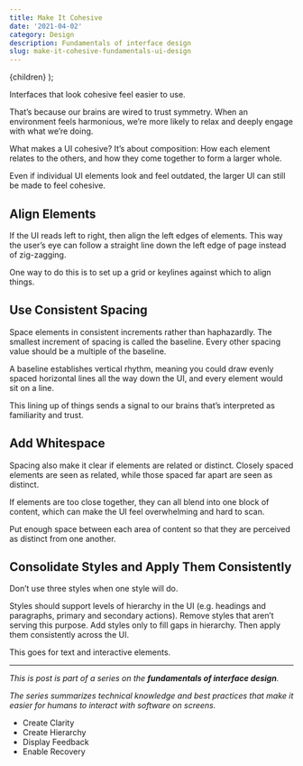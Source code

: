```yaml
---
title: Make It Cohesive
date: '2021-04-02'
category: Design
description: Fundamentals of interface design
slug: make-it-cohesive-fundamentals-ui-design
---
```


  <BlogPostLayout meta={meta}>{children}</BlogPostLayout>
);


Interfaces that look cohesive feel easier to use. 

That’s because our brains are wired to trust symmetry. When an environment feels harmonious, we’re more likely to relax and deeply engage with what we’re doing. 

What makes a UI cohesive? It’s about composition: How each element relates to the others, and how they come together to form a larger whole. 

Even if individual UI elements look and feel outdated, the larger UI can still be made to feel cohesive.  

## Align Elements
If the UI reads left to right, then align the left edges of elements. This way the user’s eye can follow a straight line down the left edge of page instead of zig-zagging.

One way to do this is to set up a grid or keylines against which to align things. 

## Use Consistent Spacing
Space elements in consistent increments rather than haphazardly. The smallest increment of spacing is called the baseline. Every other spacing value should be a multiple of the baseline.  

A baseline establishes vertical rhythm, meaning you could draw evenly spaced horizontal lines all the way down the UI, and every element would sit on a line. 

This lining up of things sends a signal to our brains that’s interpreted as familiarity and trust. 

## Add Whitespace
Spacing also make it clear if elements are related or distinct. Closely spaced elements are seen as related, while those spaced far apart are seen as distinct.

If elements are too close together, they can all blend into one block of content, which can make the UI feel overwhelming and hard to scan. 

Put enough space between each area of content so that they are perceived as distinct from one another. 

## Consolidate Styles and Apply Them Consistently
Don’t use three styles when one style will do.  

Styles should support levels of hierarchy in the UI (e.g. headings and paragraphs, primary and secondary actions). Remove styles that aren’t serving this purpose. Add styles only to fill gaps in hierarchy. Then apply them consistently across the UI.

This goes for text and interactive elements. 

---
*This is post is part of a series on the **fundamentals of interface design**.*

*The series summarizes technical knowledge and best practices that make it easier for humans to interact with software on screens.*

- <Link href={"/writing/create-clarity-fundamentals-ui-design"}>Create Clarity</Link>
- <Link href={"/writing/create-hierarchy-fundamentals-ui-design"}>Create Hierarchy</Link>
- <Link href={"/writing/display-feedback-fundamentals-ui-design"}>Display Feedback</Link>
- <Link href={"/writing/enable-recovery-fundamentals-ui-design"}>Enable Recovery</Link>
